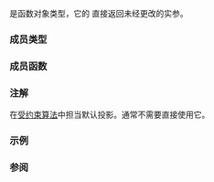 {{cpp/title|identity}}
{{cpp/utility/functional/navbar}}
{{ddcl|header=functional|since=c++20|
struct identity;
}}

{{tt|std::identity}} 是函数对象类型，它的 {{c|operator()}} 直接返回未经更改的实参。

===成员类型===
{{dsc begin}}
{{dsc hitem|类型|定义}}
{{dsc|{{tt|is_transparent}}|[[cpp/utility/functional#透明函数对象|未指定]]}}
{{dsc end}}

===成员函数===
{{dsc begin}}
{{dsc mem fun|cpp/utility/functional/identity|title=operator()|inlinemem=true|返回不更改的实参}}
{{dsc end}}

{{member|{{small|std::identity::}}operator()|2=
{{ddcl|
template&lt; class T &gt;
constexpr T&amp;&amp; operator()( T&amp;&amp; t ) const noexcept;
}}

返回 {{c|std::forward&lt;T&gt;(t)}}。

===参数===
{{par begin}}
{{par|t|要返回的实参}}
{{par end}}

===返回值===
{{c|std::forward&lt;T&gt;(t)}}。
}}

===注解===
{{tt|std::identity}} 在[[cpp/algorithm/ranges|受约束算法]]中担当默认投影。通常不需要直接使用它。

===示例===
{{example|code=
#include &lt;algorithm&gt;
#include &lt;functional&gt;
#include &lt;iostream&gt;
#include &lt;ranges&gt;
#include &lt;string&gt;

struct Pair
{
    int n;
    std::string s;
    friend std::ostream&amp; operator&lt;&lt;(std::ostream&amp; os, const Pair&amp; p)
    {
        return os &lt;&lt; "{ " &lt;&lt; p.n &lt;&lt; ", " &lt;&lt; p.s &lt;&lt; " }";
    }
};

// 范围打印器能打印投影（修改）后的范围元素。
template&lt;std::ranges::input_range R,
         typename Projection = std::identity&gt; //&lt;- 注意默认投影
void print(std::string_view const rem, R&amp;&amp; range, Projection projection = {})
{
    std::cout &lt;&lt; rem &lt;&lt; '{';
    std::ranges::for_each(
        range,
        [O = 0](const auto&amp; o) mutable { std::cout &lt;&lt; (O++ ? ", " : "") &lt;&lt; o; },
        projection
    );
    std::cout &lt;&lt; "}\n";
}

int main()
{
    const auto v = {Pair{1, "one"}, {2, "two"}, {3, "three"}&lt;!----&gt;};
    
    print("将 std::identity 用作投影打印：", v);
    print("投影 Pair::n：", v, &amp;Pair::n);
    print("投影 Pair::s：", v, &amp;Pair::s);
    print("将自定义闭包用作投影打印：", v,
        [](Pair const&amp; p) { return std::to_string(p.n) + ':' + p.s; });
}
|output=
将 std::identity 用作投影打印：{&lt;!----&gt;{1, one}, {2, two}, {3, three}&lt;!----&gt;}
投影 Pair::n：{1, 2, 3}
投影 Pair::s：{one, two, three}
将自定义闭包用作投影打印：{1:one, 2:two, 3:three}
}}

===参阅===
{{dsc begin}}
{{dsc inc|cpp/types/dsc type_identity}}
{{dsc end}}

{{langlinks|de|en|es|ja|ru}}